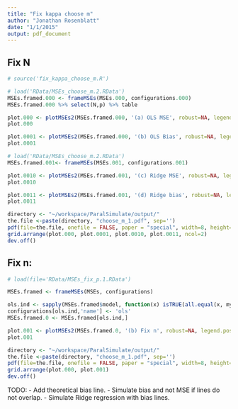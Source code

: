 ```yaml
---
title: "Fix kappa choose m"
author: "Jonathan Rosenblatt"
date: "1/1/2015"
output: pdf_document
---
```

## Fix N

```r
# source('fix_kappa_choose_m.R')
```



```r
# load('RData/MSEs_choose_m.2.RData')
MSEs.framed.000 <- frameMSEs(MSEs.000, configurations.000)
MSEs.framed.000 %>% select(N,p) %>% table

plot.000 <- plotMSEs2(MSEs.framed.000, '(a) OLS MSE', robust=NA, legend.position='right', y.lim=c(0,10), jitter=0, line=TRUE, fix='Np', center='MSE')
plot.000

plot.0001 <- plotMSEs2(MSEs.framed.000, '(b) OLS Bias', robust=NA, legend.position='right', y.lim=c(-2,2), jitter=0, line=TRUE, fix='Np', center='bias')
plot.0001
```



```r
# load('RData/MSEs_choose_m.2.RData')
MSEs.framed.001<- frameMSEs(MSEs.001, configurations.001)

plot.0010 <- plotMSEs2(MSEs.framed.001, '(c) Ridge MSE', robust=NA, legend.position='right', y.lim=c(0,10), jitter=0, line=TRUE, fix='Np', center='MSE')
plot.0010

plot.0011 <- plotMSEs2(MSEs.framed.001, '(d) Ridge bias', robust=NA, legend.position='right', jitter=0, line=TRUE, fix='Np', center='bias')
plot.0011
```


```r
directory <- "~/workspace/ParalSimulate/output/"
the.file <-paste(directory, "choose_m_1.pdf", sep='')
pdf(file=the.file, onefile = FALSE, paper = "special", width=8, height=8)
grid.arrange(plot.000, plot.0001, plot.0010, plot.0011, ncol=2)
dev.off()
```




## Fix n:
```r
# load(file='RData/MSEs_fix_p.1.RData') 

MSEs.framed <- frameMSEs(MSEs, configurations)

ols.ind <- sapply(MSEs.framed$model, function(x) isTRUE(all.equal(x, my.ols))) 
configurations[ols.ind,'name'] <- 'ols'
MSEs.framed.0 <- MSEs.framed[ols.ind,]
```

```r
plot.001 <- plotMSEs2(MSEs.framed.0, '(b) Fix n', robust=NA, legend.position='right', y.lim=c(0,3), jitter=0, line=TRUE, fix='n')
plot.001
```

```r
directory <- "~/workspace/ParalSimulate/output/"
the.file <-paste(directory, "choose_m_1.pdf", sep='')
pdf(file=the.file, onefile = FALSE, paper = "special", width=8, height=8)
grid.arrange(plot.000, plot.001)
dev.off()
```

TODO: 
- Add theoretical bias line.
- Simulate bias and not MSE if lines do not overlap.
- Simulate Ridge regression with bias lines.
